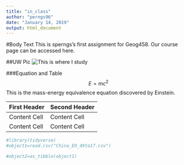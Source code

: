 ---
title: "in_class"
author: "perngs96"
date: "January 14, 2019"
output: html_document
---

#Body Text
This is sperngs's first assignment for Geog458. Our course page can be accessed here.

##UW Pic
![This is where I study](https://s3-us-west-2.amazonaws.com/uw-s3-cdn/wp-content/uploads/sites/98/2014/09/07214435/Signature_Stacked_Purple_Hex.png)

###Equation and Table
$$E=mc^2$$
This is the mass-energy equivalence equation discovered by Einstein.

First Header  | Second Header
------------- | -------------
Content Cell  | Content Cell
Content Cell  | Content Cell

```{r, echo=FALSE, warning=FALSE}
#library(tidyverse)
#object1=read.csv("China_EO_49to17.csv")

#object2=as_tibble(object1)



```

